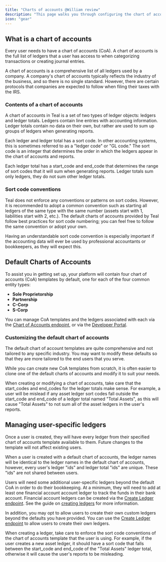 ```yaml
---
title: "Charts of accounts @William review"
description: "This page walks you through configuring the chart of accounts for your users."
icon: "gear"
---
```


## What is a chart of accounts

Every user needs to have a chart of accounts (CoA). A chart of accounts is the full list of ledgers that a user has access to when categorizing transactions or creating journal entries. 

<Info>
  A chart of accounts is a comprehensive list of all
  ledgers used by a company. A company's chart of accounts typically reflects
  the industry of the business, and so there is no single standard.
  However, there are certain protocols that companies are expected to follow
  when filing their taxes with the IRS.
</Info>

### Contents of a chart of accounts

A chart of accounts in Teal is a set of two types of ledger objects: ledgers and ledger totals. Ledgers contain line entries with accounting information. Ledger totals contain no data on their own, but rather are used to sum up groups of ledgers when generating reports.

Each ledger and ledger total has a sort code. In other accounting systems, this is sometimes referred to as a "ledger code" or "GL code." The sort code is an integer that determines the order in which the ledgers appear in the chart of accounts and reports.

Each ledger total has a start_code and end_code that determines the range of sort codes that it will sum when generating reports. Ledger totals sum only ledgers, they do not sum other ledger totals.

### Sort code conventions

Teal does not enforce any conventions or patterns on sort codes. However, it is recommended to adopt a common convention such as starting all ledgers of the same type with the same number (assets start with 1, liabilities start with 2, etc.). The default charts of accounts provided by Teal follow best practices for sort code numbering; you can feel free to follow the same convention or adopt your own.

Having an understandable sort code convention is especially important if the accounting data will ever be used by professional accountants or bookkeepers, as they will expect this.

## Default Charts of Accounts

To assist you in getting set up, your platform will contain four chart of accounts (CoA) templates by default, one for each of the four common entity types:

- **Sole Proprietorship**
- **Partnership**
- **C-Corp**
- **S-Corp**

You can manage CoA templates and the ledgers associated with each via the [Chart of Accounts endpoint](/api-reference/chart_of_accounts/get_coa_templates), or via the [Developer Portal](https://developer.teal.dev/chart_of_accounts).

### Customizing the default chart of accounts

The default chart of account templates are quite comprehensive and not tailored to any specific industry. You may want to modify these defaults so that they are more tailored to the end users that you serve.

While you can create new CoA templates from scratch, it is often easier to clone one of the default charts of accounts and modify it to suit your needs. 

When creating or modifying a chart of accounts, take care that the start_codes and end_codes for the ledger totals make sense. For example, a user will be mislead if any asset ledger sort codes fall outside the start_code and end_code of a ledger total named "Total Assets", as this will cause "Total Assets" to not sum all of the asset ledgers in the user's reports.

## Managing user-specific ledgers

Once a user is created, they will have every ledger from their specified chart of accounts template available to them. Future changes to the template will not affect existing users.

<Info>
When a user is created with a default chart of accounts, the ledger names will be identical to the ledger names in the default chart of accounts, however, every user's ledger "ids" and ledger total "ids" are unique. These "ids" are not shared between users.
</Info>

Users will need some additional user-specific ledgers beyond the default CoA in order to do their bookkeeping. At a minimum, they will need to add at least one financial account account ledger to track the funds in their bank account. Financial account ledgers can be created via the [Create Ledger endpoint](/api-reference/ledgers/create_ledger). See the guide on [creating ledgers](/transactions/create_ledger) for more information.

In addition, you may opt to allow users to create their own custom ledgers beyond the defaults you have provided. You can use the [Create Ledger endpoint](/api-reference/ledgers/create_ledger) to allow users to create their own ledgers.

When creating a ledger, take care to enforce the sort code conventions of the chart of accounts template that the user is using. For example, if the user creates a new asset ledger, it should have a sort code that falls between the start_code and end_code of the "Total Assets" ledger total, otherwise it will cause the user's reports to be misleading.
